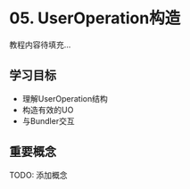 # 05. UserOperation构造

教程内容待填充...

## 学习目标

- 理解UserOperation结构
- 构造有效的UO
- 与Bundler交互

## 重要概念

TODO: 添加概念
